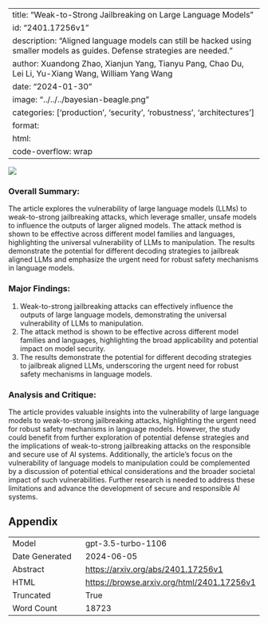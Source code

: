 
---
title: "Weak-to-Strong Jailbreaking on Large Language Models"
id: "2401.17256v1"
description: "Aligned language models can still be hacked using smaller models as guides. Defense strategies are needed."
author: Xuandong Zhao, Xianjun Yang, Tianyu Pang, Chao Du, Lei Li, Yu-Xiang Wang, William Yang Wang
date: "2024-01-30"
image: "../../../bayesian-beagle.png"
categories: ['production', 'security', 'robustness', 'architectures']
format:
  html:
    code-overflow: wrap
---

![](../../../bayesian-beagle.png)

### Overall Summary:

The article explores the vulnerability of large language models (LLMs) to weak-to-strong jailbreaking attacks, which leverage smaller, unsafe models to influence the outputs of larger aligned models. The attack method is shown to be effective across different model families and languages, highlighting the universal vulnerability of LLMs to manipulation. The results demonstrate the potential for different decoding strategies to jailbreak aligned LLMs and emphasize the urgent need for robust safety mechanisms in language models.

### Major Findings:
1. Weak-to-strong jailbreaking attacks can effectively influence the outputs of large language models, demonstrating the universal vulnerability of LLMs to manipulation.
2. The attack method is shown to be effective across different model families and languages, highlighting the broad applicability and potential impact on model security.
3. The results demonstrate the potential for different decoding strategies to jailbreak aligned LLMs, underscoring the urgent need for robust safety mechanisms in language models.

### Analysis and Critique:
The article provides valuable insights into the vulnerability of large language models to weak-to-strong jailbreaking attacks, highlighting the urgent need for robust safety mechanisms in language models. However, the study could benefit from further exploration of potential defense strategies and the implications of weak-to-strong jailbreaking attacks on the responsible and secure use of AI systems. Additionally, the article's focus on the vulnerability of language models to manipulation could be complemented by a discussion of potential ethical considerations and the broader societal impact of such vulnerabilities. Further research is needed to address these limitations and advance the development of secure and responsible AI systems.

## Appendix

|          |          |
|----------|----------|
| Model     | gpt-3.5-turbo-1106       |
| Date Generated     | 2024-06-05       |
| Abstract | [https://arxiv.org/abs/2401.17256v1](https://arxiv.org/abs/2401.17256v1)        |
| HTML     | [https://browse.arxiv.org/html/2401.17256v1](https://browse.arxiv.org/html/2401.17256v1)       |
| Truncated       | True       |
| Word Count       | 18723       |